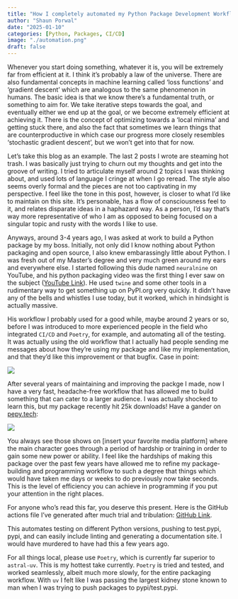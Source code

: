 ```yaml
---
title: "How I completely automated my Python Package Development Workflow"
author: "Shaun Porwal"
date: "2025-01-10"
categories: [Python, Packages, CI/CD]
image: "./automation.png"
draft: false
---
```


Whenever you start doing something, whatever it is, you will be extremely far from efficient at it. I think it's probably a law of the universe. There are also fundamental concepts in machine learning called 'loss functions' and 'gradient descent' which are analogous to the same phenomenon in humans. The basic idea is that we know there's a fundamental truth, or something to aim for. We take iterative steps towards the goal, and eventually either we end up at the goal, or we become extremely efficient at achieving it. There is the concept of optimizing towards a 'local minima' and getting stuck there, and also the fact that sometimes we learn things that are counterproductive in which case our progress more closely resembles 'stochastic gradient descent', but we won't get into that for now.

Let's take this blog as an example. The last 2 posts I wrote are steaming hot trash. I was basically just trying to churn out my thoughts and get into the groove of writing. I tried to articulate myself around 2 topics I was thinking about, and used lots of language I cringe at when I go reread. The style also seems overly formal and the pieces are not too captivating in my perspective. I feel like the tone in this post, however, is closer to what I'd like to maintain on this site. It's personable, has a flow of consciousness feel to it, and relates disparate ideas in a haphazard way. As a person, I'd say that's way more representative of who I am as opposed to being focused on a singular topic and rusty with the words I like to use. 

Anyways, around 3-4 years ago, I was asked at work to build a Python package by my boss. Initially, not only did I know nothing about Python packaging and open source, I also knew embarassingly little about Python. I was fresh out of my Master's degree and very much green around my ears and everywhere else. I started following this dude named `neuralnine` on YouTube, and his python packaging video was the first thing I ever saw on the subject ([YouTube Link](https://www.youtube.com/watch?v=tEFkHEKypLI)). He used `twine` and some other tools in a rudimentary way to get something up on PyPI.org very quickly. It didn't have any of the bells and whistles I use today, but it worked, which in hindsight is actually massive. 

His workflow I probably used for a good while, maybe around 2 years or so, before I was introduced to more experienced people in the field who integrated `CI/CD` and `Poetry`, for example, and automating all of the testing. It was actually using the old workflow that I actually had people sending me messages about how they're using my package and like my implementation, and that they'd like this improvement or that bugfix. Case in point:

![](./package_user.png)

After several years of maintaining and improving the packge I made, now I have a very fast, headache-free workflow that has allowed me to build something that can cater to a larger audience. I was actually shocked to learn this, but my package recently hit 25k downloads! Have a gander on [pepy.tech](https://pepy.tech/projects/dcurves):

![](./dcurves_downloads.png)

You always see those shows on [insert your favorite media platform] where the main character goes through a period of hardship or training in order to gain some new power or ability. I feel like the hardships of making this package over the past few years have allowed me to refine my package-building and programming workflow to such a degree that things which would have taken me days or weeks to do previously now take seconds. This is the level of efficiency you can achieve in programming if you put your attention in the right places. 

For anyone who's read this far, you deserve this present. Here is the GitHub actions file I've generated after much trial and tribulation: [GitHub Link](https://github.com/MSKCC-Epi-Bio/dcurves/blob/addition/python-313/.github/workflows/poetry-actions.yaml). 

This automates testing on different Python versions, pushing to test.pypi, pypi, and can easily include linting and generating a documentation site. I would have murdered to have had this a few years ago. 

For all things local, please use `Poetry`, which is currently far superior to `astral-uv`. This is my hottest take currently. `Poetry` is tried and tested, and worked seamlessly, albeit much more slowly, for the entire packaging workflow. With `uv` I felt like I was passing the largest kidney stone known to man when I was trying to push packages to pypi/test.pypi. 
